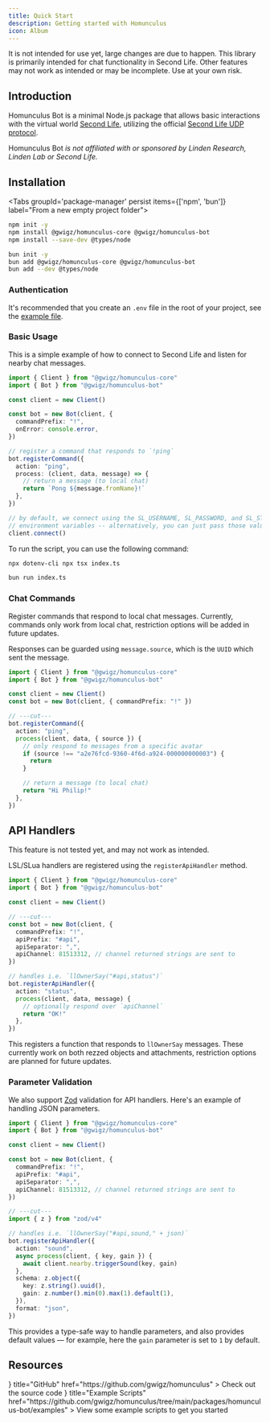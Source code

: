 ```yaml
---
title: Quick Start
description: Getting started with Homunculus
icon: Album
---
```



<Callout type="info" title="This library is a work in progress!">

It is not intended for use yet, large changes are due to happen. This library is primarily intended for chat functionality in Second Life. Other features may not work as intended or may be incomplete. Use at your own risk.

</Callout>

## Introduction

Homunculus Bot is a minimal Node.js package that allows basic interactions with the virtual world
[Second Life](https://www.secondlife.com), utilizing the official
[Second Life UDP protocol](http://wiki.secondlife.com/wiki/Protocol).

Homunculus Bot _is not affiliated with or sponsored by Linden Research, Linden Lab or
Second Life._

## Installation

<Tabs groupId='package-manager' persist items={['npm', 'bun']} label="From a new empty project folder">

```bash tab="npm"
npm init -y
npm install @gwigz/homunculus-core @gwigz/homunculus-bot
npm install --save-dev @types/node
```

```bash tab="bun"
bun init -y
bun add @gwigz/homunculus-core @gwigz/homunculus-bot
bun add --dev @types/node
```

</Tabs>

### Authentication

It's recommended that you create an `.env` file in the root of your project, see the [example file](https://github.com/gwigz/homunculus/blob/main/.env.example).

### Basic Usage

This is a simple example of how to connect to Second Life and listen for nearby chat messages.

```ts twoslash title="index.ts" lineNumbers
import { Client } from "@gwigz/homunculus-core"
import { Bot } from "@gwigz/homunculus-bot"

const client = new Client()

const bot = new Bot(client, {
  commandPrefix: "!",
  onError: console.error,
})

// register a command that responds to `!ping`
bot.registerCommand({
  action: "ping",
  process: (client, data, message) => {
    // return a message (to local chat)
    return `Pong ${message.fromName}!`
  },
})

// by default, we connect using the SL_USERNAME, SL_PASSWORD, and SL_START
// environment variables -- alternatively, you can just pass those values in
client.connect()
```

To run the script, you can use the following command:

```bash tab="npm"
npx dotenv-cli npx tsx index.ts
```

```bash tab="bun"
bun run index.ts
```

### Chat Commands

Register commands that respond to local chat messages. Currently, commands only work from local chat, restriction options will be added in future updates.

Responses can be guarded using `message.source`, which is the `UUID` which sent the message.

```ts twoslash
import { Client } from "@gwigz/homunculus-core"
import { Bot } from "@gwigz/homunculus-bot"

const client = new Client()
const bot = new Bot(client, { commandPrefix: "!" })

// ---cut---
bot.registerCommand({
  action: "ping",
  process(client, data, { source }) {
    // only respond to messages from a specific avatar
    if (source !== "a2e76fcd-9360-4f6d-a924-000000000003") {
      return
    }

    // return a message (to local chat)
    return "Hi Philip!"
  },
})
```

## API Handlers

<Callout type="error" title="Unfinished feature">

This feature is not tested yet, and may not work as intended.

</Callout>

LSL/SLua handlers are registered using the `registerApiHandler` method.

```ts twoslash
import { Client } from "@gwigz/homunculus-core"
import { Bot } from "@gwigz/homunculus-bot"

const client = new Client()

// ---cut---
const bot = new Bot(client, {
  commandPrefix: "!",
  apiPrefix: "#api",
  apiSeparator: ",",
  apiChannel: 81513312, // channel returned strings are sent to
})

// handles i.e. `llOwnerSay("#api,status")`
bot.registerApiHandler({
  action: "status",
  process(client, data, message) {
    // optionally respond over `apiChannel`
    return "OK!"
  },
})
```

This registers a function that responds to `llOwnerSay` messages. These currently work on both rezzed objects and attachments, restriction options are planned for future updates.

### Parameter Validation

We also support [Zod](https://zod.dev) validation for API handlers. Here's an example of handling JSON parameters.

```ts twoslash
import { Client } from "@gwigz/homunculus-core"
import { Bot } from "@gwigz/homunculus-bot"

const client = new Client()

const bot = new Bot(client, {
  commandPrefix: "!",
  apiPrefix: "#api",
  apiSeparator: ",",
  apiChannel: 81513312, // channel returned strings are sent to
})

// ---cut---
import { z } from "zod/v4"

// handles i.e. `llOwnerSay("#api,sound," + json)`
bot.registerApiHandler({
  action: "sound",
  async process(client, { key, gain }) {
    await client.nearby.triggerSound(key, gain)
  },
  schema: z.object({
    key: z.string().uuid(),
    gain: z.number().min(0).max(1).default(1),
  }),
  format: "json",
})
```

This provides a type-safe way to handle parameters, and also provides default values — for example, here the `gain` parameter is set to `1` by default.

## Resources

<Cards>
  <Card
    icon={<SiGithub />}
    title="GitHub"
    href="https://github.com/gwigz/homunculus"
  >
    Check out the source code
  </Card>
  <Card
    icon={<ScrollTextIcon />}
    title="Example Scripts"
    href="https://github.com/gwigz/homunculus/tree/main/packages/homunculus-bot/examples"
  >
    View some example scripts to get you started
  </Card>
</Cards>

